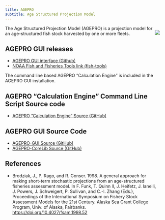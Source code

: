 ```yaml
---
title: AGEPRO
subtitle: Age Structured Projection Model
---
```


::: {style="float: right; margin 5px"}
![](../assets/img/tools-pkgs/noaa-icon-agepro-128.png){fig-alt="Age Structured Projection Model (AGEPRO) Icon"}
:::

The Age Structured Projection Model (AGEPRO) is a projection model for an age-structured fish stock harvested by one or more fleets.

## AGEPRO GUI releases

-   [AGEPRO GUI interface (Github)](https://github.com/PIFSCstockassessments/AGEPRO-GUI/releases/)
-   [NOAA Fish and Fisheries Tools link (fish-tools)](https://nmfs-fish-tools.github.io/AGEPRO/)

The command line based AGEPRO "Calculation Engine" is included in the AGEPRO GUI installation.

## AGEPRO "Calculation Engine" Command Line Script Source code

-   [AGEPRO "Calculation Engine" Source (GitHub)](https://github.com/PIFSCstockassessments/AGEPRO)

## AGEPRO GUI Source Code

-   [AGEPRO-GUI Source (GitHub)](https://github.com/PIFSCstockassessments/AGEPRO-GUI)
-   [AGEPRO-CoreLib Source (GitHub)](https://github.com/PIFSCstockassessments/AGEPRO-CoreLib)

## References

-   Brodziak, J., P. Rago, and R. Conser. 1998. A general approach for making short-term stochastic projections from an age-structured fisheries assessment model. In F. Funk, T. Quinn II, J. Heifetz, J. Ianelli, J. Powers, J. Schweigert, P. Sullivan, and C.-I. Zhang (Eds.), Proceedings of the International Symposium on Fishery Stock Assessment Models for the 21st Century. Alaska Sea Grant College Program, Univ. of Alaska, Fairbanks. <https://doi.org/10.4027/fsam.1998.52>
